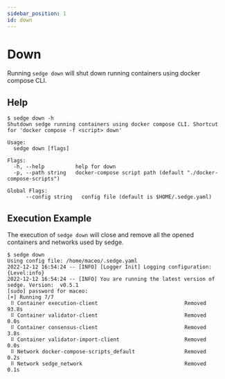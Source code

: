 ```yaml
---
sidebar_position: 1
id: down
---
```


# Down

Running `sedge down` will shut down running containers using docker compose CLI.

## Help

```
$ sedge down -h
Shutdown sedge running containers using docker compose CLI. Shortcut for 'docker compose -f <script> down'

Usage:
  sedge down [flags]

Flags:
  -h, --help          help for down
  -p, --path string   docker-compose script path (default "./docker-compose-scripts")

Global Flags:
      --config string   config file (default is $HOME/.sedge.yaml)
```

## Execution Example

The execution of `sedge down` will close and remove all the opened containers and networks used by sedge.

```
$ sedge down
Using config file: /home/maceo/.sedge.yaml
2022-12-12 16:54:24 -- [INFO] [Logger Init] Logging configuration: {Level:info}
2022-12-12 16:54:24 -- [INFO] You are running the latest version of sedge. Version:  v0.5.1
[sudo] password for maceo:
[+] Running 7/7
 ⠿ Container execution-client                            Removed                                                                 93.8s
 ⠿ Container validator-client                            Removed                                                                  0.0s
 ⠿ Container consensus-client                            Removed                                                                  3.8s
 ⠿ Container validator-import-client                     Removed                                                                  0.0s
 ⠿ Network docker-compose-scripts_default                Removed                                                                  0.2s
 ⠿ Network sedge_network                                 Removed                                                                  0.1s
```